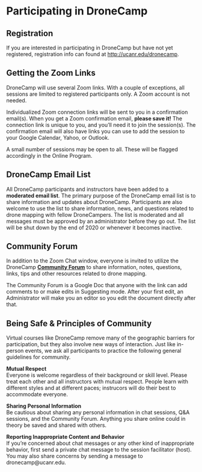 # Participating in DroneCamp

## Registration

If you are interested in participating in DroneCamp but have not yet registered, registration info can found at [http://ucanr.edu/dronecamp](http://ucanr.edu/dronecamp){target="_blank" rel="noopener"}. 

## Getting the Zoom Links

DroneCamp will use several Zoom links. With a couple of exceptions, all sessions are limited to registered participants only. A Zoom account is not needed. 

Individualized Zoom connection links will be sent to you in a confirmation email(s). When you get a Zoom confirmation email, **please save it!** The connection link is unique to you, and you'll need it to join the session(s). The confirmation email will also have links you can use to add the session to your Google Calendar, Yahoo, or Outlook. 

A small number of sessions may be open to all. These will be flagged accordingly in the Online Program.

## DroneCamp Email List

All DroneCamp participants and instructors have been added to a **moderated email list**. The primary purpose of the DroneCamp email list is to share information and updates about DroneCamp. Participants are also welcome to use the list to share information, news, and questions related to drone mapping with fellow DroneCampers. The list is moderated and all messages must be approved by an administrator before they go out. The list will be shut down by the end of 2020 or whenever it becomes inactive.

## Community Forum 

In addition to the Zoom Chat window, everyone is invited to utilize the DroneCamp [**Community Forum**](https://drive.google.com/open?id=1z5kSSGPEIzgr3osU7gB4tEzgcwO4xJOwFOUEnG9VhSo){target="_blank" rel="noopener"} to share information, notes, questions, links, tips and other resources related to drone mapping.

The Community Forum is a Google Doc that anyone with the link can add comments to or make edits in Suggesting mode. After your first edit, an Administrator will make you an editor so you edit the document directly after that.

## Being Safe & Principles of Community

Virtual courses like DroneCamp remove many of the geographic barriers for participation, but they also involve new ways of interaction. Just like in-person events, we ask all participants to practice the following general guidelines for community.

**Mutual Respect**  
Everyone is welcome regardless of their background or skill level. Please treat each other and all instructors with mutual respect. People learn with different styles and at different paces; instrucors will do their best to accommodate everyone.

**Sharing Personal Information**  
Be cautious about sharing any personal information in chat sessions, Q&A sessions, and the Community Forum. Anything you share online could in theory be saved and shared with others.

**Reporting Inappropriate Content and Behavior**  
If you're concerned about chat messages or any other kind of inappropriate behavior, first send a private chat message to the session facilitator (host). You may also share concerns by sending a message to dronecamp@ucanr.edu.



